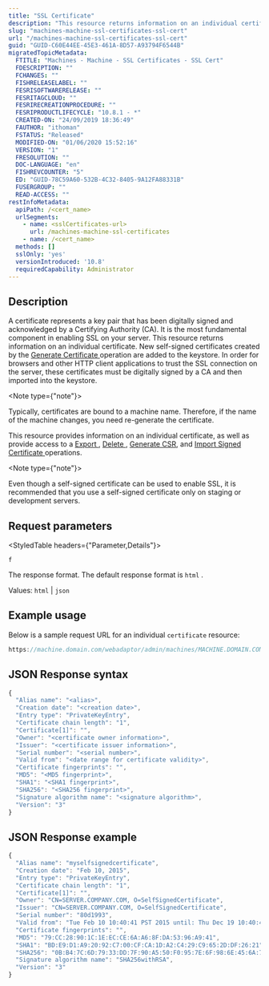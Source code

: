 ```yaml
---
title: "SSL Certificate"
description: "This resource returns information on an individual certificate."
slug: "machines-machine-ssl-certificates-ssl-cert"
url: "/machines-machine-ssl-certificates-ssl-cert"
guid: "GUID-C60E44EE-45E3-461A-8D57-A93794F6544B"
migratedTopicMetadata:
  FTITLE: "Machines - Machine - SSL Certificates - SSL Cert"
  FDESCRIPTION: ""
  FCHANGES: ""
  FISHRELEASELABEL: ""
  FESRISOFTWARERELEASE: ""
  FESRITAGCLOUD: ""
  FESRIRECREATIONPROCEDURE: ""
  FESRIPRODUCTLIFECYCLE: "10.8.1 - *"
  CREATED-ON: "24/09/2019 18:36:49"
  FAUTHOR: "ithoman"
  FSTATUS: "Released"
  MODIFIED-ON: "01/06/2020 15:52:16"
  VERSION: "1"
  FRESOLUTION: ""
  DOC-LANGUAGE: "en"
  FISHREVCOUNTER: "5"
  ED: "GUID-78C59A60-532B-4C32-8405-9A12FA88331B"
  FUSERGROUP: ""
  READ-ACCESS: ""
restInfoMetadata:
  apiPath: /<cert_name>
  urlSegments:
    - name: <sslCertificates-url>
      url: /machines-machine-ssl-certificates
    - name: /<cert_name>
  methods: []
  sslOnly: 'yes'
  versionIntroduced: '10.8'
  requiredCapability: Administrator
---
```


## Description

A certificate represents a key pair that has been digitally signed and acknowledged by a Certifying Authority (CA). It is the most fundamental component in enabling SSL on your server. This resource returns information on an individual certificate. New self-signed certificates created by the [Generate Certificate ](/machines-machine-ssl-certificates-generate-certificate) operation are added to the keystore. In order for browsers and other HTTP client applications to trust the SSL connection on the server, these certificates must be digitally signed by a CA and then imported into the keystore.

<Note type={"note"}>

Typically, certificates are bound to a machine name. Therefore, if the name of the machine changes, you need re-generate the certificate.

</Note>

This resource provides information on an individual certificate, as well as provide access to a [Export ](/machines-machine-ssl-certificates-ssl-cert-export-cert), [Delete ](/machines-machine-ssl-certificates-ssl-cert-delete-cert), [ Generate CSR](/machines-machine-ssl-certificates-ssl-cert-generate-csr), and [Import Signed Certificate ](/machines-machine-ssl-certificates-ssl-cert-importsignedcert) operations.

<Note type={"note"}>

Even though a self-signed certificate can be used to enable SSL, it is recommended that you use a self-signed certificate only on staging or development servers.

</Note>

##  Request parameters

<StyledTable headers={"Parameter,Details"}>

<StyledTableRow>

<StyledTableCell cellStyle="markdown">

`f` 

</StyledTableCell>

<StyledTableCell cellStyle="markdown">

The response format. The default response format is `html` .

Values: `html`  \| `json` 

</StyledTableCell>

</StyledTableRow>

</StyledTable>

## Example usage

Below is a sample request URL for an individual `certificate`  resource:

```javascript
https://machine.domain.com/webadaptor/admin/machines/MACHINE.DOMAIN.COM/sslcertificates/selfSignedCertificate?f=json
```

 

## JSON Response syntax

```javascript
{
  "Alias name": "<alias>",
  "Creation date": "<creation date>",
  "Entry type": "PrivateKeyEntry",
  "Certificate chain length": "1",
  "Certificate[1]": "",
  "Owner": "<certificate owner information>",
  "Issuer": "<certificate issuer information>",
  "Serial number": "<serial number>",
  "Valid from": "<date range for certificate validity>",
  "Certificate fingerprints": "",
  "MD5": "<MD5 fingerprint>",
  "SHA1": "<SHA1 fingerprint>",
  "SHA256": "<SHA256 fingerprint>",
  "Signature algorithm name": "<signature algorithm>",
  "Version": "3"
}
```

 

## JSON Response example

```javascript
{
  "Alias name": "myselfsignedcertificate",
  "Creation date": "Feb 10, 2015",
  "Entry type": "PrivateKeyEntry",
  "Certificate chain length": "1",
  "Certificate[1]": "",
  "Owner": "CN=SERVER.COMPANY.COM, O=SelfSignedCertificate",
  "Issuer": "CN=SERVER.COMPANY.COM, O=SelfSignedCertificate",
  "Serial number": "80d1993",
  "Valid from": "Tue Feb 10 10:40:41 PST 2015 until: Thu Dec 19 10:40:41 PST 2047",
  "Certificate fingerprints": "",
  "MD5": "79:CC:28:90:1C:1E:EC:CE:6A:A6:8F:DA:53:96:A9:41",
  "SHA1": "BD:E9:D1:A9:20:92:C7:00:CF:CA:1D:A2:C4:29:C9:65:2D:DF:26:21",
  "SHA256": "0B:B4:7C:6D:79:33:DD:7F:90:A5:50:F0:95:7E:6F:98:6E:45:6A:7B:7E:E0:5B:F7:A3:DB:2B:62:C7:5C:F4:1D",
  "Signature algorithm name": "SHA256withRSA",
  "Version": "3"
}
```

 
